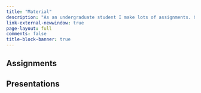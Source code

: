 ```yaml
---
title: "Material"
description: "As an undergraduate student I make lots of assignments. Given that fact, I decided to create a special category on my website which will list most of those (2023 onwards). I think that will be proved helpful to my fellow students who either struggle with our studies or do not have the ability to attend lectures for various reasons (medical, financial, etc.)"
link-external-newwindow: true
page-layout: full
comments: false
title-block-banner: true
---
```



## Assignments


## Presentations

